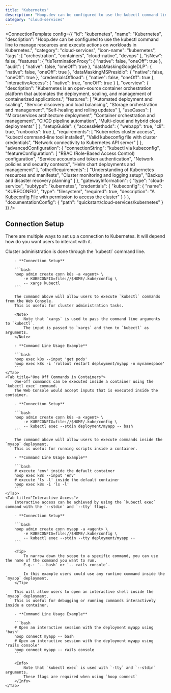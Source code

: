 ```yaml
---
title: "Kubernetes"
description: "Hoop.dev can be configured to use the kubectl command line to manage resources and execute actions on workloads in Kubernetes."
category: "cloud-services"
---
```



<ConnectionTemplate config={{
  "id": "kubernetes",
  "name": "Kubernetes",
  "description": "Hoop.dev can be configured to use the kubectl command line to manage resources and execute actions on workloads in Kubernetes.",
  "category": "cloud-services",
  "icon-name": "kubernetes",
  "tags": [
    "orchestration",
    "containers",
    "cloud-native",
    "devops"
  ],
  "isNew": false,
  "features": {
    "tlsTerminationProxy": {
      "native": false,
      "oneOff": true
    },
    "audit": {
      "native": false,
      "oneOff": true
    },
    "dataMaskingGoogleDLP": {
      "native": false,
      "oneOff": true
    },
    "dataMaskingMSPresidio": {
      "native": false,
      "oneOff": true
    },
    "credentialsOffload": {
      "native": false,
      "oneOff": true
    },
    "interactiveAccess": {
      "native": true,
      "oneOff": true
    }
  },
  "overview": {
    "description": "Kubernetes is an open-source container orchestration platform that automates the deployment, scaling, and management of containerized applications.",
    "features": [
      "Automated deployment and scaling",
      "Service discovery and load balancing",
      "Storage orchestration and management",
      "Self-healing and rolling updates"
    ],
    "useCases": [
      "Microservices architecture deployment",
      "Container orchestration and management",
      "CI/CD pipeline automation",
      "Multi-cloud and hybrid cloud deployments"
    ]
  },
  "setupGuide": {
    "accessMethods": {
      "webapp": true,
      "cli": true,
      "runbooks": true
    },
    "requirements": [
      "Kubernetes cluster access",
      "kubectl command-line tool installed",
      "Valid kubeconfig file with cluster credentials",
      "Network connectivity to Kubernetes API server"
    ]
  },
  "advancedConfiguration": {
    "connectionString": "kubectl via kubeconfig",
    "featureConfiguration": [
      "RBAC (Role-Based Access Control) configuration",
      "Service accounts and token authentication",
      "Network policies and security contexts",
      "Helm chart deployments and management"
    ],
    "otherRequirements": [
      "Understanding of Kubernetes resources and manifests",
      "Cluster monitoring and logging setup",
      "Backup and disaster recovery planning"
    ]
  },
  "gatewayInformation": {
    "type": "cloud-service",
    "subtype": "kubernetes",
    "credentials": {
      "kubeconfig": {
        "name": "KUBECONFIG",
        "type": "filesystem",
        "required": true,
        "description": "A [Kubeconfig File](https://kubernetes.io/docs/concepts/configuration/organize-cluster-access-kubeconfig/) with permission to access the cluster"
      }
    }
  },
  "documentationConfig": {
    "path": "quickstart/cloud-services/kubernetes"
  }
}} />
## Connection Setup

There are multiple ways to set up a connection to Kubernetes. It will depend how do you want users to interact with it.

<Tabs>
	<Tab title="Cluster Administration">
		Cluster administration is done through the `kubectl` command line.

		- **Connection Setup**

		```bash
		hoop admin create conn k8s -a <agent> \
			-e KUBECONFIG=file://$HOME/.kube/config \
			-- xargs kubectl
		```

		The command above will allow users to execute `kubectl` commands from the Web Console.
		This is useful for cluster administration tasks.

		<Note>
			Note that `xargs` is used to pass the command line arguments to `kubectl`.
			The input is passed to `xargs` and then to `kubectl` as arguments.
		</Note>

		- **Command Line Usage Example**

		```bash
		hoop exec k8s --input 'get pods'
		hoop exec k8s -i 'rollout restart deployment/myapp -n mynamespace'
		```
	</Tab>
	<Tab title="One Off Commands in Containers">
		One-off commands can be executed inside a container using the `kubectl exec` command.
		The Web Console would accept inputs that is executed inside the container.

		- **Connection Setup**

		```bash
		hoop admin create conn k8s -a <agent> \
			-e KUBECONFIG=file://$HOME/.kube/config \
			-- kubectl exec --stdin deployment/myapp -- bash
		```

		The command above will allow users to execute commands inside the `myapp` deployment.
		This is useful for running scripts inside a container.

		- **Command Line Usage Example**

		```bash
		# execute 'env' inside the default container
		hoop exec k8s --input 'env'
		# execute 'ls -l' inside the default container
		hoop exec k8s -i 'ls -l'
		```
	</Tab>
	<Tab title="Interactive Access">
		Interactive access can be achieved by using the `kubectl exec` command with the `--stdin` and `--tty` flags.

		- **Connection Setup**

		```bash
		hoop admin create conn myapp -a <agent> \
			-e KUBECONFIG=file://$HOME/.kube/config \
			-- kubectl exec --stdin --tty deployment/myapp --
		```

		<Tip>
			To narrow down the scope to a specific command, you can use the name of the command you want to run.
			E.g.: `-- bash` or `-- rails console`.

			In this example users could use any runtime command inside the `myapp` deployment.
		</Tip>

		This will allow users to open an interactive shell inside the `myapp` deployment.
		This is useful for debugging or running commands interactively inside a container.

		- **Command Line Usage Example**

		```bash
		# Open an interactive session with the deployment myapp using 'bash'
		hoop connect myapp -- bash
		# Open an interactive session with the deployment myapp using 'rails console'
		hoop connect myapp -- rails console
		```

		<Info>
			Note that `kubectl exec` is used with `-tty` and `--stdin` arguments.
			These flags are required when using `hoop connect`
		</Info>
	</Tab>
</Tabs>
